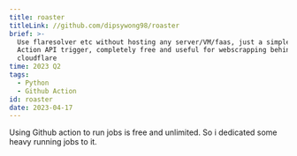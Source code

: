 ```yaml
---
title: roaster
titleLink: //github.com/dipsywong98/roaster
brief: >-
  Use flaresolver etc without hosting any server/VM/faas, just a simple GitHub
  Action API trigger, completely free and useful for webscrapping behind
  cloudflare
time: 2023 Q2
tags:
  - Python
  - Github Action
id: roaster
date: 2023-04-17
---
```


Using Github action to run jobs is free and unlimited. So i dedicated some heavy running jobs to it.
